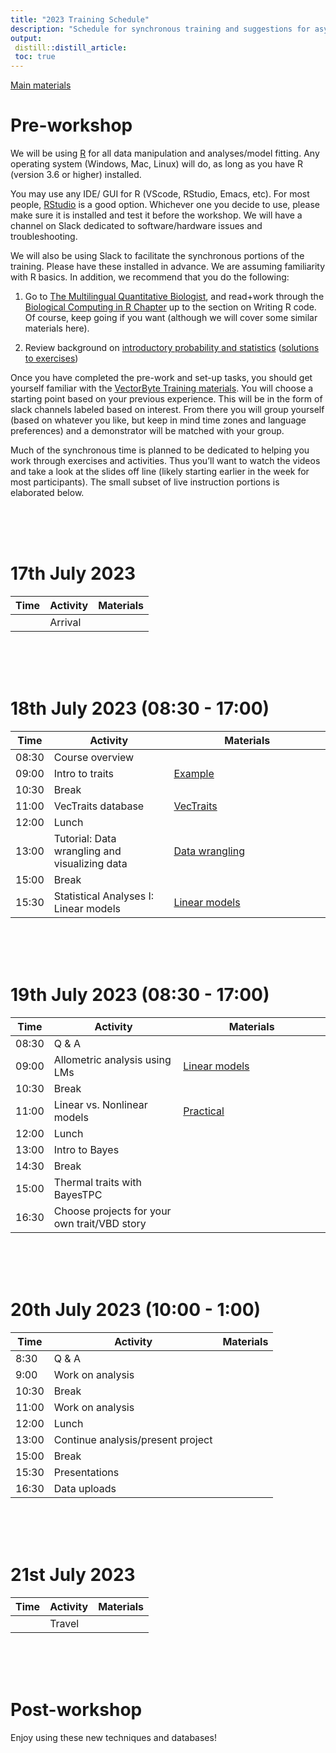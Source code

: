 ```yaml
---
title: "2023 Training Schedule"
description: "Schedule for synchronous training and suggestions for asynchronous study"
output: 
 distill::distill_article:
 toc: true
---
```


[Main materials](materials.qmd)

# Pre-workshop

We will be using [R](https://cran.r-project.org/) for all data manipulation and analyses/model fitting. Any operating system (Windows, Mac, Linux) will do, as long as you have R (version 3.6 or higher) installed.

You may use any IDE/ GUI for R (VScode, RStudio, Emacs, etc). For most people, [RStudio](https://www.rstudio.com/) is a good option. Whichever one you decide to use, please make sure it is installed and test it before the workshop. We will have a channel on Slack dedicated to software/hardware issues and troubleshooting.

We will also be using Slack to facilitate the synchronous portions of the training. Please have these installed in advance. We are assuming familiarity with R basics. In addition, we recommend that you do the following:

1.  Go to [The Multilingual Quantitative Biologist](https://mhasoba.github.io/TheMulQuaBio/intro.html), and read+work through the [Biological Computing in R Chapter](https://mhasoba.github.io/TheMulQuaBio/notebooks/07-R.html) up to the section on Writing R code. Of course, keep going if you want (although we will cover some similar materials here).

2.  Review background on [introductory probability and statistics](activities/Stats_review.html) ([solutions to exercises](activities/Stats_review_soln.html))

Once you have completed the pre-work and set-up tasks, you should get yourself familiar with the [VectorByte Training materials](materials.html). You will choose a starting point based on your previous experience. This will be in the form of slack channels labeled based on interest. From there you will group yourself (based on whatever you like, but keep in mind time zones and language preferences) and a demonstrator will be matched with your group.

Much of the synchronous time is planned to be dedicated to helping you work through exercises and activities. Thus you'll want to watch the videos and take a look at the slides off line (likely starting earlier in the week for most participants). The small subset of live instruction portions is elaborated below.

<br> <br> <br>

# 17th July 2023

| Time | Activity | Materials |
|------|----------|-----------|
|      | Arrival  |           |

<br> <br> <br>

# 18th July 2023 (08:30 - 17:00)

| Time  | Activity                                      | Materials                                                     |
|-------|-----------------------------------------------|---------------------------------------------------------------|
| 08:30 | Course overview                               |                                                               |
| 09:00 | Intro to traits                               | [Example](example.html)                                       |
| 10:30 | Break                                         |                                                               |
| 11:00 | VecTraits database                            | [VecTraits](https://vectorbyte.crc.nd.edu/vectraits-explorer) |
| 12:00 | Lunch                                         |                                                               |
| 13:00 | Tutorial: Data wrangling and visualizing data | [Data wrangling](activities/data-wrangling.qmd)               |
| 15:00 | Break                                         |                                                               |
| 15:30 | Statistical Analyses I: Linear models         | [Linear models](activities/linear_mod_activity.qmd)           |

<br> <br> <br>

# 19th July 2023 (08:30 - 17:00)

| Time  | Activity                                     | Materials                                           |
|-------|----------------------------------------------|-----------------------------------------------------|
| 08:30 | Q & A                                        |                                                     |
| 09:00 | Allometric analysis using LMs                | [Linear models](activities/linear_mod_activity.qmd) |
| 10:30 | Break                                        |                                                     |
| 11:00 | Linear vs. Nonlinear models                  | [Practical](activities/VB_NLLS_activity.qmd)        |
| 12:00 | Lunch                                        |                                                     |
| 13:00 | Intro to Bayes                               |                                                     |
| 14:30 | Break                                        |                                                     |
| 15:00 | Thermal traits with BayesTPC                 |                                                     |
| 16:30 | Choose projects for your own trait/VBD story |                                                     |

<br> <br> <br>

# 20th July 2023 (10:00 - 1:00)

| Time  | Activity                          | Materials |
|-------|-----------------------------------|-----------|
| 8:30  | Q & A                             |           |
| 9:00  | Work on analysis                  |           |
| 10:30 | Break                             |           |
| 11:00 | Work on analysis                  |           |
| 12:00 | Lunch                             |           |
| 13:00 | Continue analysis/present project |           |
| 15:00 | Break                             |           |
| 15:30 | Presentations                     |           |
| 16:30 | Data uploads                      |           |

<br> <br> <br>

# 21st July 2023

| Time | Activity | Materials |
|------|----------|-----------|
|      | Travel   |           |

<br> <br> <br>

# Post-workshop

Enjoy using these new techniques and databases!

<br> <br> <br>

